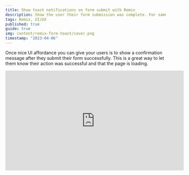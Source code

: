 ```yaml
---
title: Show toast notifications on form submit with Remix
description: Show the user their form submission was complete. For same-page submissions, try the useActionData hook. For cross-page submissions, use cookie session storage.
tags: Remix, UI/UX
published: true
guide: true
img: content/remix-form-toast/cover.png
timestamp: "2023-04-06"
---
```


Once nice UI affordance you can give your users is to show a confirmation message after they submit their form successfully. This is a great way to let them know their action was successful and that the page is loading.

<div>
  <iframe
    className="mx-auto max-w-full"
    width="560"
    height="315"
    src="https://www.youtube.com/embed/3IUYtO6QbbU"
    title="YouTube video player"
    frameborder="0"
    allow="accelerometer; autoplay; clipboard-write; encrypted-media; gyroscope; picture-in-picture; web-share"
    allowfullscreen
  />
</div>

Most of the time, you'll be submitting forms to their own routes. You have components on a page, and in the same file you have an `action` that is handling their submission.

In these cases, you can simply return the message from the action and use the `useActionData` hook to show a toast notification when the form is submitted.

```tsx
export async function action() {
  // handle form submission

  return json({
    message: "Your form was submitted successfully",
  })
}

export default function Example() {
  const { message } = useActionData()

  return (
    <div>
      <Form />
      {message ? <Toast message={message} /> : null}
    </div>
  )
}
```

## Submitting forms across pages

If you submit a form

- to an action on a different page,
- to an action that redirects to a different page,
- or want to show the notification later;

Then the `useActionData()` hook won't work. You'll need to store the confirmation message somewhere and read it when you want to show it.

This is an excellent use-case for a cookie.

In the response of the action, add a `Set-Cookie` header with the message you want to show.

```tsx
export async function action() {
  // handle form submission

  return redirect("/thank-you", {
    headers: {
      "Set-Cookie": `message=Your form was submitted successfully; Path=/;`,
    },
  })
}
```

Then, on the page you want to show the message, read the cookie and show the toast notification.

```tsx
export async function loader({
  request,
}: LoaderFunctionArgs) {
  const message = request.headers
    .get("Cookie")
    ?.match(/message=([^;]+)/)?.[1]

  return json(
    { message },
    {
      headers: {
        "Set-Cookie": `message=; Path=/; Expires=Thu, 01 Jan 1970 00:00:00 GMT`,
      },
    },
  )
}

export default function Example() {
  const { message } = useLoaderData()

  return (
    <div>
      <Form />
      {message ? <Toast message={message} /> : null}
    </div>
  )
}
```

## Using a cookie session storage

For a better developer experience, you can use Remix's built-in cookie session storage instead of manually parsing the cookies. This will also make it easier to use the same code in a production environment.

Create a `session.server.ts` file as per the [session docs](https://remix.run/docs/en/main/utils/sessions#using-sessions).

Rewrite the action to use the `getSession` and `commitSession` functions.

```tsx
import {
  commitSession,
  getSession,
} from "./session.server.ts"

export async function action({
  params,
  request,
}: ActionFunctionArgs) {
  // handle form submission

  const session = await getSession(
    request.headers.get("Cookie"),
  )
  session.flash("message", `Task created!`)

  return new Response(null, {
    status: 201,
    headers: {
      "Set-Cookie": await commitSession(session),
    },
  })
}
```

And then read it in the loader of the page you want to show the message.

```tsx
import { getSession } from "./session.server.ts"

export async function loader({
  request,
}: LoaderFunctionArgs) {
  const session = await getSession(
    request.headers.get("Cookie"),
  )
  const message = session.get("message") || null

  return json(
    { message },
    {
      headers: {
        "Set-Cookie": await commitSession(session),
      },
    },
  )
}
```

If you don't want to commit the session every time, there are ways to [set up your Remix codebase to auto-commit sessions](https://sergiodxa.com/tutorials/automatically-commit-session-on-remix)

## Displaying a simple toast message

Here is a sample toast component using Tailwind that you can use to display the message. It will automatically hide itself after a few seconds.

```tsx
function Toast({
  message,
  time = 5000,
}: {
  message: string
  time?: number
}) {
  const [show, setShow] = useState(true)

  useEffect(() => {
    const timeout = setTimeout(() => setShow(false), 2000)

    return () => clearTimeout(timeout)
  }, [])

  return (
    <Transition
      show={show}
      enter="transition-opacity duration-300"
      enterFrom="opacity-0"
      enterTo="opacity-100"
      leave="transition-opacity duration-300"
      leaveFrom="opacity-100"
      leaveTo="opacity-0"
    >
      <div className="fixed bottom-4 right-4  rounded-lg border border-gray-100 bg-white px-4 py-2 text-left text-sm font-medium shadow-lg">
        {message}
      </div>
    </Transition>
  )
}
```

```tsx
{
  message ? <Toast key={message} message={message} /> : null
}
```

